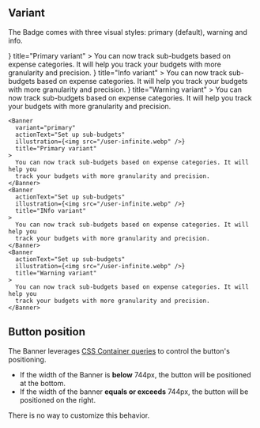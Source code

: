 
## Variant

The Badge comes with three visual styles: primary (default), warning and info.

<Preview className="grid">
  <Banner
    variant="primary"
    actionText="Set up sub-budgets"
    illustration={<img src="/user-infinite.webp" />}
    title="Primary variant"
  >
    You can now track sub-budgets based on expense categories. It will help you
    track your budgets with more granularity and precision.
  </Banner>
  <Banner
    variant="info"
    actionText="Set up sub-budgets"
    illustration={<img src="/user-infinite.webp" />}
    title="Info variant"
  >
    You can now track sub-budgets based on expense categories. It will help you
    track your budgets with more granularity and precision.
  </Banner>
  <Banner
    variant="warning"
    actionText="Set up sub-budgets"
    illustration={<img src="/user-infinite.webp" />}
    title="Warning variant"
  >
    You can now track sub-budgets based on expense categories. It will help you
    track your budgets with more granularity and precision.
  </Banner>
</Preview>

```tsx
<Banner
  variant="primary"
  actionText="Set up sub-budgets"
  illustration={<img src="/user-infinite.webp" />}
  title="Primary variant"
>
  You can now track sub-budgets based on expense categories. It will help you
  track your budgets with more granularity and precision.
</Banner>
<Banner
  actionText="Set up sub-budgets"
  illustration={<img src="/user-infinite.webp" />}
  title="INfo variant"
>
  You can now track sub-budgets based on expense categories. It will help you
  track your budgets with more granularity and precision.
</Banner>
<Banner
  actionText="Set up sub-budgets"
  illustration={<img src="/user-infinite.webp" />}
  title="Warning variant"
>
  You can now track sub-budgets based on expense categories. It will help you
  track your budgets with more granularity and precision.
</Banner>
```

## Button position

The Banner leverages [CSS Container queries](https://developer.mozilla.org/en-US/docs/Web/CSS/CSS_Container_Queries) to control the button's positioning.

- If the width of the Banner is **below** 744px, the button will be positioned at the bottom.
- If the width of the banner **equals or exceeds** 744px, the button will be positioned on the right.

There is no way to customize this behavior.
